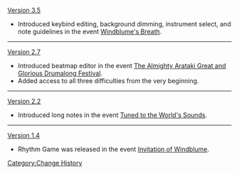 [[Version 3.5]]
* Introduced keybind editing, background dimming, instrument select, and note guidelines in the event [[Windblume's Breath]].
----
[[Version 2.7]]
* Introduced beatmap editor in the event [[The Almighty Arataki Great and Glorious Drumalong Festival]].
* Added access to all three difficulties from the very beginning.
----
[[Version 2.2]]
* Introduced long notes in the event [[Tuned to the World's Sounds]].
----
[[Version 1.4]]
* Rhythm Game was released in the event [[Invitation of Windblume]].
<noinclude>[[Category:Change History]]</noinclude>